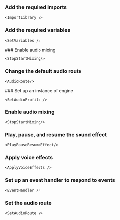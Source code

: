 

<PlatformWrapper platform="unity, android, react-js, ios, macos">

### Add the required imports

    <ImportLibrary />

### Add the required variables

    <SetVariables />

</PlatformWrapper>
<PlatformWrapper platform="react-js">
### Enable audio mixing

    <StopStartMixing/>

### Change the default audio route

    <AudioRoute/>

</PlatformWrapper>

<PlatformWrapper platform="unity, android, ios, macos">
### Set up an instance of <Vg k="COMPANY"/> engine

    <SetAudioProfile />

### Enable audio mixing

    <StopStartMixing/>

### Play, pause, and resume the sound effect

    <PlayPauseResumeEffect/>

### Apply voice effects

    <ApplyVoiceEffects />

### Set up an event handler to respond to events

    <EventHandler />

### Set the audio route

    <SetAudioRoute />

</PlatformWrapper>
